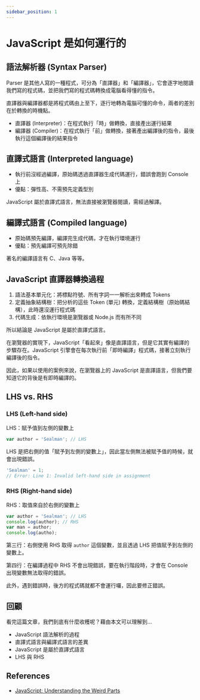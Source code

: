 ```yaml
---
sidebar_position: 1
---
```


# JavaScript 是如何運行的

## 語法解析器 (Syntax Parser)

Parser 是其他人寫的一種程式，可分為「直譯器」和「編譯器」，它會逐字地閱讀我們寫的程式碼，並把我們寫的程式碼轉換成電腦看得懂的指令。

直譯器與編譯器都是將程式碼由上至下，逐行地轉為電腦可懂的命令，兩者的差別在於轉換的時機點。

- 直譯器 (Interpreter)：在程式執行「時」做轉換，直接產出運行結果
- 編譯器 (Compiler)：在程式執行「前」做轉換，接著產出編譯後的指令，最後執行這個編譯後的結果指令

## 直譯式語言 (Interpreted language)

- 執行前沒經過編譯，原始碼透過直譯器生成代碼運行，錯誤會跑到 Console 上
- 優點：彈性高、不需預先定義型別

JavaScript 屬於直譯式語言，無法直接被瀏覽器閱讀，需經過解譯。

## 編譯式語言 (Compiled language)

- 原始碼預先編譯，編譯完生成代碼，才在執行環境運行
- 優點：預先編譯可預先除錯

著名的編譯語言有 C、Java 等等。

## JavaScript 直譯器轉換過程

1. 語法基本單元化：將標點符號、所有字詞一一解析出來轉成 Tokens
2. 定義抽象結構樹：把分析的這些 Token (單元) 轉換，定義結構樹（原始碼結構），此時還沒運行程式碼
3. 代碼生成：依執行環境是瀏覽器或 Node.js 而有所不同

所以結論是 JavaScript 是屬於直譯式語言。

在瀏覽器的實現下，JavaScript「看起來」像是直譯語言，但是它其實有編譯的步驟存在。JavaScript 引擎會在每次執行前「即時編譯」程式碼，接著立刻執行編譯後的指令。

因此，如果以使用的案例來說，在瀏覽器上的 JavaScript 是直譯語言，但我們要知道它的背後是有即時編譯的。

## LHS vs. RHS

### LHS (Left-hand side)

LHS：賦予值到左側的變數上

```javascript
var author = 'Sealman'; // LHS
```

LHS 是把右側的值「賦予到左側的變數上」，因此當左側無法被賦予值的時候，就會出現錯誤。

```javascript
'Sealman' = 1;
// Error: Line 1: Invalid left-hand side in assignment
```

### RHS (Right-hand side)

RHS：取值來自於右側的變數上

```javascript
var author = 'Sealman'; // LHS
console.log(author); // RHS
var man = author;
console.log(autho);
```

第三行：右側使用 RHS 取得 `author` 這個變數，並且透過 LHS 把值賦予到左側的變數上。

第四行：在編譯過程中 RHS 不會出現錯誤，要在執行階段時，才會在 Console 出現變數無法取得的錯誤。

此外，遇到錯誤時，後方的程式碼就都不會運行囉，因此要修正錯誤。

## 回顧

看完這篇文章，我們到底有什麼收穫呢？藉由本文可以理解到…

- JavaScript 語法解析的過程
- 直譯式語言與編譯式語言的差異
- JavaScript 是屬於直譯式語言
- LHS 與 RHS

## References

- [JavaScript: Understanding the Weird Parts](https://www.udemy.com/course/understand-javascript/)
